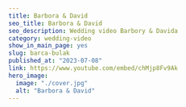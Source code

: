 ---
title: Barbora & David
seo_title: Barbora & David
seo_description: Wedding video Barbory & Davida
category: wedding-video
show_in_main_page: yes
slug: barca-bulak
published_at: "2023-07-08"
link: https://www.youtube.com/embed/chMjp8Fv9Ak
hero_image:
  image: "./cover.jpg"
  alt: "Barbora & David"
---
